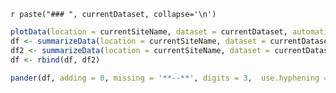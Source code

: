 
`r paste("### ", currentDataset, collapse='\n')`

```r
plotData(location = currentSiteName, dataset = currentDataset, automaticPanels = T)
df <- summarizeData(location = currentSiteName, dataset = currentDataset)
df2 <- summarizeData(location = currentSiteName, dataset = currentDataset, by="total")
df <- rbind(df, df2)
``` 


 
```r
pander(df, adding = 0, missing = '**--**', digits = 3,  use.hyphening = TRUE,  split.cells = 3, split.tables = 200,  caption = tableCaption(paste("Summary of ", currentDataset, " for ", currentSiteName,". Note: Average of the annual sum of the variables p_mm and rad_Jcm2day. Rest of variables, average of the annual mean values.", sep="")))
``` 
